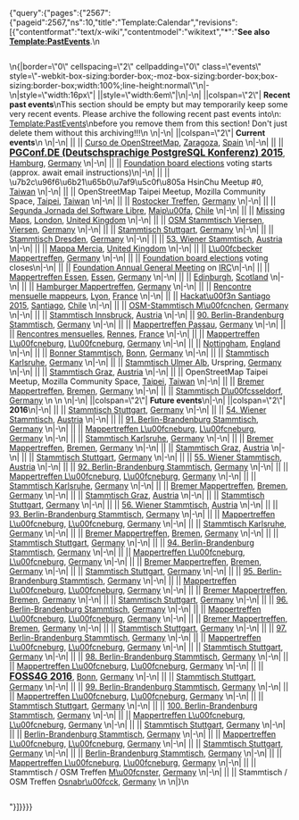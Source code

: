 {"query":{"pages":{"2567":{"pageid":2567,"ns":10,"title":"Template:Calendar","revisions":[{"contentformat":"text/x-wiki","contentmodel":"wikitext","*":"<noinclude>'''See also [[Template:PastEvents]]'''.\n</noinclude><div style=\"-webkit-column-width:34em;-moz-column-width:34em;column-width:34em;-webkit-column-gap:1em;-moz-column-gap:1em;column-gap:1em\">\n{|border=\"0\" cellspacing=\"2\" cellpadding=\"0\" class=\"events\" style=\"-webkit-box-sizing:border-box;-moz-box-sizing:border-box;box-sizing:border-box;width:100%;line-height:normal\"\n|-\n|style=\"width:16px\"| ||style=\"width:6em\"|\n|-<noinclude>\n| {{cal|none}} ||colspan=\"2\"| '''Recent past events'''\nThis section should be empty but may temporarily keep some very recent events. Please archive the following recent past events into\n: [[Template:PastEvents]]{{Edit|mini=0|Template:PastEvents}}\nbefore you remove them from this section! Don't just delete them without this archiving!!!\n<!-- ==== Keep all recent past events BELOW this line, as long as they are not archived ==== -->\n|-\n| {{cal|none}} ||colspan=\"2\"| '''Current events'''\n</noinclude><!-- ==== Recent past event should be temporarily moved ABOVE this line, BUT NOT ongoing events (even if they started a few days agos), as long they are not completely terminated. ==== -->\n|-\n| {{cal|speaking}} || {{dm|y=2015|Nov 16|Nov 30}} ||<span class=\"p-name\"> [http://osluz.unizar.es/content/curso-de-openstreetmap Curso de OpenStreetMap], [[Zaragoza]], [[Spain]] </span> {{SmallFlag|Spain}} {{SmallFlag|Zaragoza|Escudo de Zaragoza.svg}}\n|-\n| {{cal|conference}} || {{dm|y=2015|Nov 26|Nov 27}} ||<span class=\"p-name\"> <big>'''[http://2015.pgconf.de/ PGConf.DE (Deutschsprachige PostgreSQL Konferenz) 2015]'''</big>, [[Hamburg]], [[Germany]] </span> {{SmallFlag|Germany}}\n|-\n| {{cal|info}} || {{dm|y=2015|Nov 28}} ||<span class=\"p-name\"> [[Foundation/AGM15/Election_to_Board|Foundation board elections]] voting starts (approx. await email instructions)</span>\n|-\n| {{cal|social}} || {{dm|y=2015|Nov 28}} ||<span class=\"p-name\"> \u7b2c\u96f6\u6b21\u65b0\u7af9\u5c0f\u805a HsinChu Meetup #0, [[Taiwan]] </span> {{SmallFlag|Taiwan}}\n|-\n| {{cal|meeting}} || {{dm|y=2015|Nov 30}} || <span class=\"p-name\">  OpenStreetMap Taipei Meetup, Mozilla Community Space, [[Taipei]], [[Taiwan]] </span> {{SmallFlag|Taiwan}}\n|-\n| {{cal|social}} || {{dm|y=2015|Dec 1}} ||  <span class=\"p-name\"> [[Rostocker Treffen]], [[Germany]] </span> {{SmallFlag|Germany}}\n|-\n| {{cal|speaking}} || {{dm|y=2015|Dec 1}} || <span class=\"p-name\"> [https://reps.mozilla.org/e/jornada-de-software-libre-inacap-maipu/ Segunda Jornada del Software Libre], [[Maip\u00fa]], [[Chile]] </span> {{SmallFlag|Chile}} {{SmallFlag|Maip\u00fa|Escudo_de_Maip\u00fa_(Chile).svg}}\n|-\n| {{cal|mapevent}} || {{dm|y=2015|Dec 1}} ||<span class=\"p-name\"> [https://www.eventbrite.co.uk/e/missing-mapshot-december-mapathon-tickets-19653629535 Missing Maps], [[London]], [[United Kingdom]] </span> {{SmallFlag|United Kingdom}}\n|-\n| {{cal|social}} || {{dm|y=2015|Dec 1}} ||<span class=\"p-name\"> [[Niederrhein/Viersen/Stammtisch|OSM Stammtisch Viersen]], [[Viersen]], [[Germany]] </span> {{SmallFlag|Germany}}\n|-\n| {{cal|social}} || {{dm|y=2015|Dec 2}} ||<span class=\"p-name\"> [[Stuttgart/Stammtisch|Stammtisch Stuttgart]], [[Germany]] </span> {{SmallFlag|Germany}}\n|-\n| {{cal|social}} || {{dm|y=2015|Dec 3}} ||<span class=\"p-name\"> [[Stammtisch Dresden]], [[Germany]] </span> {{SmallFlag|Germany}} {{SmallFlag|Dresden|Dresden Stadtwappen.svg}}\n|-\n| {{cal|social}} || {{dm|y=2015|Dec 3}} ||<span class=\"p-name\"> [[Wien/Stammtisch|53. Wiener Stammtisch]], [[Austria]] </span> {{SmallFlag|Austria}} {{SmallFlag|Wien|Wien Wappen.svg}}\n|-\n| {{cal|social}} || {{dm|y=2015|Dec 3}} ||<span class=\"p-name\"> [[Mappa Mercia#Events|Mappa Mercia]], [[United Kingdom]] </span> {{SmallFlag|United Kingdom}}\n|-\n| {{cal|social}} || {{dm|y=2015|Dec 3}} ||<span class=\"p-name\"> [[L\u00fcbecker Mappertreffen|L\u00fcbecker Mappertreffen]], [[Germany]] </span> {{SmallFlag|Germany}}\n|-\n| {{cal|info}} || {{dm|y=2015|Dec 5}} ||<span class=\"p-name\"> [[Foundation/AGM15/Election_to_Board|Foundation board elections]] voting closes\n|-\n| {{cal|info}} || {{dm|y=2015|Dec 5}} ||<span class=\"p-name\"> [[Foundation/AGM15|Foundation Annual General Meeting]] on [[IRC]]\n|-\n| {{cal|social}} || {{dm|y=2015|Dec 7}} ||<span class=\"p-name\"> [[Essen/OSM-Treffen|Mappertreffen Essen]], [[Essen]], [[Germany]] </span> {{SmallFlag|Germany}}\n|-\n| {{cal|social}} || {{dm|y=2015|Dec 8}} ||<span class=\"p-name\"> [[Edinburgh#Social Events|Edinburgh]], [[Scotland]] </span> {{SmallFlag|Scotland}}\n|-\n| {{cal|social}} || {{dm|y=2015|Dec 8}} ||<span class=\"p-name\"> [[Hamburger Mappertreffen|Hamburger Mappertreffen]], [[Germany]] </span> {{SmallFlag|Germany}}\n|-\n| {{cal|social}} || {{dm|y=2015|Dec 09}} ||<span class=\"p-name\"> [[Lyon#Groupe local lyonnais|Rencontre mensuelle mappeurs]], [[Lyon]], [[France]] </span> {{SmallFlag|France}}\n|-\n| {{cal|speaking}} || {{dm|y=2015|Dec 9}} ||<span class=\"p-name\"> [http://hackaton.softwarelibrechile.cl/ Hackat\u00f3n Santiago 2015], [[Santiago]], [[Chile]] </span> {{SmallFlag|Chile}} {{SmallFlag|Santiago|Escudo_de_Santiago_(Chile).svg}}\n|-\n| {{cal|social}} || {{dm|y=2015|Dec 10}} ||<span class=\"p-name\"> [[M\u00fcnchen#Regelm\u00e4\u00dfiger Treff|OSM-Stammtisch M\u00fcnchen]], [[Germany]] </span> {{SmallFlag|Germany}} {{SmallFlag|M\u00fcnchen|Muenchen Kleines Stadtwappen.svg}}\n|-\n| {{cal|social}} || {{dm|y=2015|Dec 10}} ||<span class=\"p-name\"> [[Innsbruck/Stammtisch|Stammtisch Innsbruck]], [[Austria]] </span> {{SmallFlag|Austria}} </span> {{SmallFlag|Tirol|Tirol Wappen.svg}}\n|-\n| {{cal|social}} || <span class=\"p-name\"> [[Berlin/Stammtisch|90. Berlin-Brandenburg Stammtisch]], [[Germany]] </span> {{SmallFlag|Germany}}\n|-\n| {{cal|social}} || {{dm|y=2015|Dec 14}} ||<span class=\"p-name\"> [[Passau/Mappertreffen|Mappertreffen Passau]], [[Germany]] </span> {{SmallFlag|Germany}}</span> {{SmallFlag|Passau|Wappen Passau.svg}}\n|-\n| {{cal|meeting}} || {{dm|y=2015|Dec 14}} ||<span class=\"p-name\"> [[Rennes#Cartoparties et autres rencontres|Rencontres mensuelles]], [[Rennes]], [[France]] </span> {{SmallFlag|France}}\n|-\n| {{cal|social}} || {{dm|y=2015|Dec 15}} ||<span class=\"p-name\"> [[L\u00fcneburg/Mappertreffen|Mappertreffen L\u00fcneburg]], [[L\u00fcneburg]], [[Germany]] </span> {{SmallFlag|Germany}}\n|-\n| {{cal|social}} || {{dm|y=2015|Dec 15}} ||<span class=\"p-name\"> [[Nottingham/Pub Meetup|Nottingham]], [[England]] </span> {{SmallFlag|England}}\n|-\n| {{cal|social}} || {{dm|y=2015|Dec 15}} ||<span class=\"p-name\"> [[Bonn/Stammtisch|Bonner Stammtisch]], [[Bonn]], [[Germany]] </span> {{SmallFlag|Germany}}\n|-\n| {{cal|social}} || {{dm|y=2015|Dec 16}} ||<span class=\"p-name\"> [[Karlsruhe#N\u00e4chstes Treffen|Stammtisch Karlsruhe]], [[Germany]] </span> {{SmallFlag|Germany}} {{SmallFlag|Karlsruhe|Coat of arms de-bw Karlsruhe.svg}}\n|-\n| {{cal|social}} || {{dm|y=2015|Dec 17}} ||<span class=\"p-name\"> [[UlmerAlb|Stammtisch Ulmer Alb]], Urspring, [[Germany]] </span> {{SmallFlag|Germany}}\n|-\n| {{cal|social}} || {{dm|y=2015|Dec 21}} ||<span class=\"p-name\"> [[Graz/Stammtisch|Stammtisch Graz]], [[Austria]] </span> {{SmallFlag|Austria}} {{SmallFlag|Steiermark|Steiermark Wappen.svg}}\n|-\n| {{cal|meeting}} || {{dm|y=2015|Dec 28}} ||<span class=\"p-name\"> OpenStreetMap Taipei Meetup, Mozilla Community Space, [[Taipei]], [[Taiwan]] </span> {{SmallFlag|Taiwan}}\n|-\n| {{cal|social}} || {{dm|y=2015|Dec 28}} ||<span class=\"p-name\"> [[Bremen/Veranstaltungen|Bremer Mappertreffen]], [[Bremen]], [[Germany]] </span> {{SmallFlag|Germany}} {{SmallFlag|Bremen}}\n|-\n| {{cal|social}} || {{dm|y=2015|Dec 30}} ||<span class=\"p-name\"> [[D\u00fcsseldorf/Stammtisch|Stammtisch D\u00fcsseldorf]], [[Germany]] </span> {{SmallFlag|Germany}} {{SmallFlag|D\u00fcsseldorf|Dus4c_full_(1).jpg}}\n<!--\n\n  All events above should be limited to the next 1-1.5 month to keep the list small on the main page.\n  Only a few additional BIG events should be listed here even if they are occuring after less important events.\n  However these events MUST already have an active presentation web page. Don't place any future important events\n  which are just projected, still not organized, not open to registration, without confirmed dates, or\n  without a working link to a maintained page presenting the event and its organization.\n\n-->\n<noinclude><!--\n\n  Unconfimed big events, or social events, that are more than 1-1.5 month in the future are in noinclude sections, to keep the main page short.\n  Feel free to move this noinclude start-tag upward, if the next event inside is in lesser than a month.\n\n-->\n|-\n| {{cal|none}} ||colspan=\"2\"| '''Future events'''\n|-\n| {{cal|none}} ||colspan=\"2\"| '''2016'''\n|-\n| {{cal|social}} || {{dm|y=2016|Jan 6}} ||<span class=\"p-name\"> [[Stuttgart/Stammtisch|Stammtisch Stuttgart]], [[Germany]] </span> {{SmallFlag|Germany}}\n|-\n| {{cal|social}} || {{dm|y=2016|Jan 7}} ||<span class=\"p-name\"> [[Wien/Stammtisch|54. Wiener Stammtisch]], [[Austria]] </span> {{SmallFlag|Austria}} {{SmallFlag|Wien|Wien Wappen.svg}}\n|-\n| {{cal|social}} || {{dm|y=2016|Jan 14}} ||<span class=\"p-name\"> [[Berlin/Stammtisch|91. Berlin-Brandenburg Stammtisch]], [[Germany]] </span> {{SmallFlag|Germany}}\n|-\n| {{cal|social}} || {{dm|y=2016|Jan 19}} ||<span class=\"p-name\"> [[L\u00fcneburg/Mappertreffen|Mappertreffen L\u00fcneburg]], [[L\u00fcneburg]], [[Germany]] </span> {{SmallFlag|Germany}}\n|-\n| {{cal|social}} || {{dm|y=2016|Jan 20}} ||<span class=\"p-name\"> [[Karlsruhe#N\u00e4chstes Treffen|Stammtisch Karlsruhe]], [[Germany]] </span> {{SmallFlag|Germany}} {{SmallFlag|Karlsruhe|Coat of arms de-bw Karlsruhe.svg}}\n|-\n| {{cal|social}} || {{dm|y=2016|Jan 25}} ||<span class=\"p-name\"> [[Bremen/Veranstaltungen|Bremer Mappertreffen]], [[Bremen]], [[Germany]] </span> {{SmallFlag|Germany}} {{SmallFlag|Bremen}}\n|-\n| {{cal|social}} || {{dm|y=2016|Jan 25}} ||<span class=\"p-name\"> [[Graz/Stammtisch|Stammtisch Graz]], [[Austria]] </span> {{SmallFlag|Austria}} {{SmallFlag|Steiermark|Steiermark Wappen.svg}}\n|-\n| {{cal|social}} || {{dm|y=2016|Feb 3}} ||<span class=\"p-name\"> [[Stuttgart/Stammtisch|Stammtisch Stuttgart]], [[Germany]] </span> {{SmallFlag|Germany}}\n|-\n| {{cal|social}} || {{dm|y=2016|Feb 11}} ||<span class=\"p-name\"> [[Wien/Stammtisch|55. Wiener Stammtisch]], [[Austria]] </span> {{SmallFlag|Austria}} {{SmallFlag|Wien|Wien Wappen.svg}}\n|-\n| {{cal|social}} || {{dm|y=2016|Feb 12}} ||<span class=\"p-name\"> [[Berlin/Stammtisch|92. Berlin-Brandenburg Stammtisch]], [[Germany]] </span> {{SmallFlag|Germany}}\n|-\n| {{cal|social}} || {{dm|y=2016|Feb 16}} ||<span class=\"p-name\"> [[L\u00fcneburg/Mappertreffen|Mappertreffen L\u00fcneburg]], [[L\u00fcneburg]], [[Germany]] </span> {{SmallFlag|Germany}}\n|-\n| {{cal|social}} || {{dm|y=2016|Feb 17}} ||<span class=\"p-name\"> [[Karlsruhe#N\u00e4chstes Treffen|Stammtisch Karlsruhe]], [[Germany]] </span> {{SmallFlag|Germany}} {{SmallFlag|Karlsruhe|Coat of arms de-bw Karlsruhe.svg}}\n|-\n| {{cal|social}} || {{dm|y=2016|Feb 22}} ||<span class=\"p-name\"> [[Bremen/Veranstaltungen|Bremer Mappertreffen]], [[Bremen]], [[Germany]] </span> {{SmallFlag|Germany}} {{SmallFlag|Bremen}}\n|-\n| {{cal|social}} || {{dm|y=2016|Feb 22}} ||<span class=\"p-name\"> [[Graz/Stammtisch|Stammtisch Graz]], [[Austria]] </span> {{SmallFlag|Austria}} </span> {{SmallFlag|Steiermark|Steiermark Wappen.svg}}\n|-\n| {{cal|social}} || {{dm|y=2016|Mar 2}} ||<span class=\"p-name\"> [[Stuttgart/Stammtisch|Stammtisch Stuttgart]], [[Germany]] </span> {{SmallFlag|Germany}}\n|-\n| {{cal|social}} || {{dm|y=2016|Mar 3}} ||<span class=\"p-name\"> [[Wien/Stammtisch|56. Wiener Stammtisch]], [[Austria]] </span> {{SmallFlag|Austria}} {{SmallFlag|Wien|Wien Wappen.svg}}\n|-\n| {{cal|social}} || {{dm|y=2016|Mar 10}} ||<span class=\"p-name\"> [[Berlin/Stammtisch|93. Berlin-Brandenburg Stammtisch]], [[Germany]] </span> {{SmallFlag|Germany}}\n|-\n| {{cal|social}} || {{dm|y=2016|Mar 15}} ||<span class=\"p-name\"> [[L\u00fcneburg/Mappertreffen|Mappertreffen L\u00fcneburg]], [[L\u00fcneburg]], [[Germany]] </span> {{SmallFlag|Germany}}\n|-\n| {{cal|social}} || {{dm|y=2016|Mar 16}} ||<span class=\"p-name\"> [[Karlsruhe#N\u00e4chstes Treffen|Stammtisch Karlsruhe]], [[Germany]] </span> {{SmallFlag|Germany}} {{SmallFlag|Karlsruhe|Coat of arms de-bw Karlsruhe.svg}}\n|-\n| {{cal|social}} || {{dm|y=2016|Mar 28}} ||<span class=\"p-name\"> [[Bremen/Veranstaltungen|Bremer Mappertreffen]], [[Bremen]], [[Germany]] </span> {{SmallFlag|Germany}} {{SmallFlag|Bremen}}\n|-\n| {{cal|social}} || {{dm|y=2016|Apr 6}} ||<span class=\"p-name\"> [[Stuttgart/Stammtisch|Stammtisch Stuttgart]], [[Germany]] </span> {{SmallFlag|Germany}}\n|-\n| {{cal|social}} || {{dm|y=2016|Apr 8}} ||<span class=\"p-name\"> [[Berlin/Stammtisch|94. Berlin-Brandenburg Stammtisch]], [[Germany]] </span> {{SmallFlag|Germany}}\n|-\n| {{cal|social}} || {{dm|y=2016|Apr 19}} ||<span class=\"p-name\"> [[L\u00fcneburg/Mappertreffen|Mappertreffen L\u00fcneburg]], [[L\u00fcneburg]], [[Germany]] </span> {{SmallFlag|Germany}}\n|-\n| {{cal|social}} || {{dm|y=2016|Apr 25}} ||<span class=\"p-name\"> [[Bremen/Veranstaltungen|Bremer Mappertreffen]], [[Bremen]], [[Germany]] </span> {{SmallFlag|Germany}} {{SmallFlag|Bremen}}\n|-\n| {{cal|social}} || {{dm|y=2016|May 4}} ||<span class=\"p-name\"> [[Stuttgart/Stammtisch|Stammtisch Stuttgart]], [[Germany]] </span> {{SmallFlag|Germany}}\n|-\n| {{cal|social}} || {{dm|y=2016|May 12}} ||<span class=\"p-name\"> [[Berlin/Stammtisch|95. Berlin-Brandenburg Stammtisch]], [[Germany]] </span> {{SmallFlag|Germany}}\n|-\n| {{cal|social}} || {{dm|y=2016|May 17}} ||<span class=\"p-name\"> [[L\u00fcneburg/Mappertreffen|Mappertreffen L\u00fcneburg]], [[L\u00fcneburg]], [[Germany]] </span> {{SmallFlag|Germany}}\n|-\n| {{cal|social}} || {{dm|y=2016|May 23}} ||<span class=\"p-name\"> [[Bremen/Veranstaltungen|Bremer Mappertreffen]], [[Bremen]], [[Germany]] </span> {{SmallFlag|Germany}} {{SmallFlag|Bremen}}\n|-\n| {{cal|social}} || {{dm|y=2015|Jun 1}} ||<span class=\"p-name\"> [[Stuttgart/Stammtisch|Stammtisch Stuttgart]], [[Germany]] </span> {{SmallFlag|Germany}}\n|-\n| {{cal|social}} || {{dm|y=2015|Jun 10}} ||<span class=\"p-name\"> [[Berlin/Stammtisch|96. Berlin-Brandenburg Stammtisch]], [[Germany]] {{SmallFlag|Germany}}\n|-\n| {{cal|social}} || {{dm|y=2016|Jun 21}} ||<span class=\"p-name\"> [[L\u00fcneburg/Mappertreffen|Mappertreffen L\u00fcneburg]], [[L\u00fcneburg]], [[Germany]] </span> {{SmallFlag|Germany}}\n|-\n| {{cal|social}} || {{dm|y=2016|Dec 27}} ||<span class=\"p-name\"> [[Bremen/Veranstaltungen|Bremer Mappertreffen]], [[Bremen]], [[Germany]] </span> {{SmallFlag|Germany}} {{SmallFlag|Bremen}}\n|-\n| {{cal|social}} || {{dm|y=2015|Jul 6}} ||<span class=\"p-name\"> [[Stuttgart/Stammtisch|Stammtisch Stuttgart]], [[Germany]] </span> {{SmallFlag|Germany}}\n|-\n| {{cal|social}} || {{dm|y=2015|Jul 14}} ||<span class=\"p-name\"> [[Berlin/Stammtisch|97. Berlin-Brandenburg Stammtisch]], [[Germany]] </span> {{SmallFlag|Germany}}\n|-\n| {{cal|social}} || {{dm|y=2016|Jul 19}} ||<span class=\"p-name\"> [[L\u00fcneburg/Mappertreffen|Mappertreffen L\u00fcneburg]], [[L\u00fcneburg]], [[Germany]] </span> {{SmallFlag|Germany}}\n|-\n| {{cal|social}} || {{dm|y=2015|Aug 3}} ||<span class=\"p-name\"> [[Stuttgart/Stammtisch|Stammtisch Stuttgart]], [[Germany]] </span> {{SmallFlag|Germany}}\n|-\n| {{cal|social}} || {{dm|y=2016|Aug 12}} ||<span class=\"p-name\"> [[Berlin/Stammtisch|98. Berlin-Brandenburg Stammtisch]], [[Germany]] </span> {{SmallFlag|Germany}}\n|-\n| {{cal|social}} || {{dm|y=2016|Aug 16}} ||<span class=\"p-name\"> [[L\u00fcneburg/Mappertreffen|Mappertreffen L\u00fcneburg]], [[L\u00fcneburg]], [[Germany]] </span> {{SmallFlag|Germany}}\n|-\n| {{cal|conference}} || {{dm|y=2016|Aug 24|Aug 26}} ||<span class=\"p-name\"> <big>'''[http://2016.foss4g.org/ FOSS4G 2016]'''</big>, [[Bonn]], [[Germany]] </span> {{SmallFlag|Germany}}\n|-\n| {{cal|social}} || {{dm|y=2016|Sep 7}} ||<span class=\"p-name\"> [[Stuttgart/Stammtisch|Stammtisch Stuttgart]], [[Germany]] </span> {{SmallFlag|Germany}}\n|-\n| {{cal|social}} || {{dm|y=2016|Sep 8}} ||<span class=\"p-name\"> [[Berlin/Stammtisch|99. Berlin-Brandenburg Stammtisch]], [[Germany]] </span> {{SmallFlag|Germany}}\n|-\n| {{cal|social}} || {{dm|y=2016|Sep 20}} ||<span class=\"p-name\"> [[L\u00fcneburg/Mappertreffen|Mappertreffen L\u00fcneburg]], [[L\u00fcneburg]], [[Germany]] </span> {{SmallFlag|Germany}}\n|-\n| {{cal|social}} || {{dm|y=2016|Oct 5}} ||<span class=\"p-name\"> [[Stuttgart/Stammtisch|Stammtisch Stuttgart]], [[Germany]] </span> {{SmallFlag|Germany}}\n|-\n| {{cal|social}} || {{dm|y=2016|Oct 14}} ||<span class=\"p-name\"> [[Berlin/Stammtisch|100. Berlin-Brandenburg Stammtisch]], [[Germany]] </span> {{SmallFlag|Germany}}\n|-\n| {{cal|social}} || {{dm|y=2016|Oct 18}} ||<span class=\"p-name\"> [[L\u00fcneburg/Mappertreffen|Mappertreffen L\u00fcneburg]], [[L\u00fcneburg]], [[Germany]] </span> {{SmallFlag|Germany}}\n|-\n| {{cal|social}} || {{dm|y=2016|Nov 2}} ||<span class=\"p-name\"> [[Stuttgart/Stammtisch|Stammtisch Stuttgart]], [[Germany]] </span> {{SmallFlag|Germany}}\n|-\n| {{cal|social}} || {{dm|y=2016|Nov 10}} ||<span class=\"p-name\"> [[Berlin/Stammtisch|Berlin-Brandenburg Stammtisch]], [[Germany]] </span> {{SmallFlag|Germany}}\n|-\n| {{cal|social}} || {{dm|y=2016|Nov 15}} ||<span class=\"p-name\"> [[L\u00fcneburg/Mappertreffen|Mappertreffen L\u00fcneburg]], [[L\u00fcneburg]], [[Germany]] </span> {{SmallFlag|Germany}}\n|-\n| {{cal|social}} || {{dm|y=2016|Dec 7}} ||<span class=\"p-name\"> [[Stuttgart/Stammtisch|Stammtisch Stuttgart]], [[Germany]] </span> {{SmallFlag|Germany}}\n|-\n| {{cal|social}} || {{dm|y=2016|Dec 9}} ||<span class=\"p-name\"> [[Berlin/Stammtisch|Berlin-Brandenburg Stammtisch]], [[Germany]] </span> {{SmallFlag|Germany}}\n|-\n| {{cal|social}} || {{dm|y=2016|Dec 20}} ||<span class=\"p-name\"> [[L\u00fcneburg/Mappertreffen|Mappertreffen L\u00fcneburg]], [[L\u00fcneburg]], [[Germany]] </span> {{SmallFlag|Germany}}\n|-\n| {{cal|social}} || {{dm|y=2016|Jan 5}} ||<span class=\"p-name\"> Stammtisch / OSM Treffen [[M\u00fcnster]], [[Germany]] </span> {{SmallFlag|Germany}}\n|-\n| {{cal|social}} || {{dm|y=2016|Jan 18}} ||<span class=\"p-name\"> Stammtisch / OSM Treffen [[Osnabr\u00fcck]], [[Germany]] </span> {{SmallFlag|Germany}}\n</noinclude><!-- PLEASE don't insert any future event below this line, put them just ABOVE -->\n|}\n</div><noinclude>{{Documentation}}</noinclude>"}]}}}}